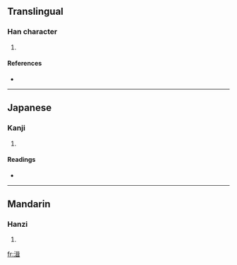 ==Translingual==

===Han character===
{{Han char|rn=85|rad=水|as=09|sn=12|four=3614<sub>1</sub>|canj=水口尸十 (ERSJ)}}

# {{defn|Han|sort=水09}}

====References====
* {{Han ref|kx=0636.310|dkj=17831|dj=1044.010|hdz=31675.010|uh=6E52|ud=28242|bh=DA53|bd=55891}}

----

==Japanese==

===Kanji===
{{ja-kanji|grade=|rs=水09}}

# {{defn|Japanese}}

====Readings====
* {{ja-readings|on=[[しゅう]] (shū)|kun=[[ふる]] (furu)}}

----

==Mandarin==

===Hanzi===
{{cmn-hanzi|pin=[[jí]] ([[ji2]]), [[pèn]] ([[pen4]])|wg=chi<sup>2</sup>, p'en<sup>4</sup>}}

# {{defn|Mandarin}}

[[fr:湒]]
